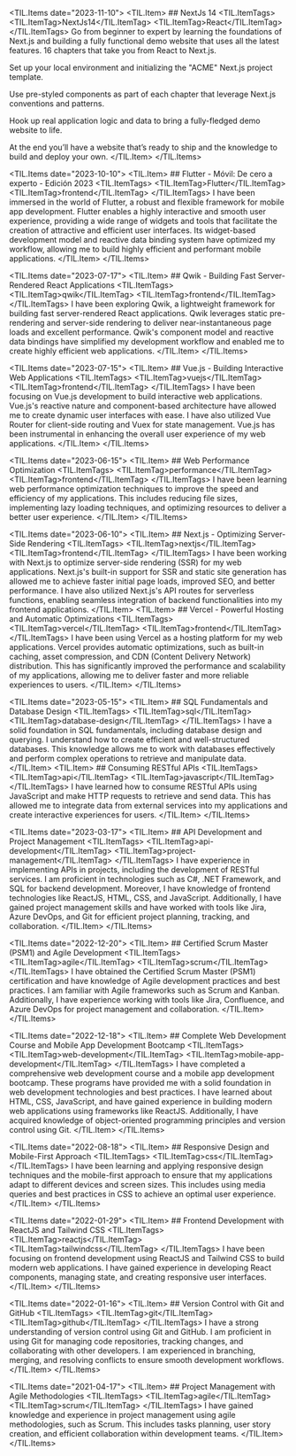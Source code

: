 
<TIL.Items date="2023-11-10">
  <TIL.Item>
    ## NextJs 14
    <TIL.ItemTags>
      <TIL.ItemTag>NextJs14</TIL.ItemTag>
      <TIL.ItemTag>React</TIL.ItemTag>
    </TIL.ItemTags>
    Go from beginner to expert by learning the foundations of Next.js and building a fully functional demo website that uses all the latest features.
    16 chapters that take you from React to Next.js.

Set up your local environment and initializing the "ACME" Next.js project template.

Use pre-styled components as part of each chapter that leverage Next.js conventions and patterns.

Hook up real application logic and data to bring a fully-fledged demo website to life.

At the end you’ll have a website that’s ready to ship and the knowledge to build and deploy your own.
  </TIL.Item>
</TIL.Items>

<TIL.Items date="2023-10-10">
  <TIL.Item>
    ## Flutter - Móvil: De cero a experto - Edición 2023
    <TIL.ItemTags>
      <TIL.ItemTag>Flutter</TIL.ItemTag>
      <TIL.ItemTag>frontend</TIL.ItemTag>
    </TIL.ItemTags>
    I have been immersed in the world of Flutter, a robust and flexible framework for mobile app development. Flutter enables a highly interactive and smooth user experience, providing a wide range of widgets and tools that facilitate the creation of attractive and efficient user interfaces. Its widget-based development model and reactive data binding system have optimized my workflow, allowing me to build highly efficient and performant mobile applications.
  </TIL.Item>
</TIL.Items>

<TIL.Items date="2023-07-17">
  <TIL.Item>
    ## Qwik - Building Fast Server-Rendered React Applications
    <TIL.ItemTags>
      <TIL.ItemTag>qwik</TIL.ItemTag>
      <TIL.ItemTag>frontend</TIL.ItemTag>
    </TIL.ItemTags>
    I have been exploring Qwik, a lightweight framework for building fast server-rendered React applications. Qwik leverages static pre-rendering and server-side rendering to deliver near-instantaneous page loads and excellent performance. Qwik's component model and reactive data bindings have simplified my development workflow and enabled me to create highly efficient web applications.
  </TIL.Item>
</TIL.Items>

<TIL.Items date="2023-07-15">
  <TIL.Item>
    ## Vue.js - Building Interactive Web Applications
    <TIL.ItemTags>
      <TIL.ItemTag>vuejs</TIL.ItemTag>
      <TIL.ItemTag>frontend</TIL.ItemTag>
    </TIL.ItemTags>
    I have been focusing on Vue.js development to build interactive web applications. Vue.js's reactive nature and component-based architecture have allowed me to create dynamic user interfaces with ease. I have also utilized Vue Router for client-side routing and Vuex for state management. Vue.js has been instrumental in enhancing the overall user experience of my web applications.
  </TIL.Item>
</TIL.Items>

<TIL.Items date="2023-06-15">
  <TIL.Item>
    ## Web Performance Optimization
    <TIL.ItemTags>
      <TIL.ItemTag>performance</TIL.ItemTag>
      <TIL.ItemTag>frontend</TIL.ItemTag>
    </TIL.ItemTags>
    I have been learning web performance optimization techniques to improve the speed and efficiency of my applications. This includes reducing file sizes, implementing lazy loading techniques, and optimizing resources to deliver a better user experience.
  </TIL.Item>
</TIL.Items>

<TIL.Items date="2023-06-10">
  <TIL.Item>
    ## Next.js - Optimizing Server-Side Rendering
    <TIL.ItemTags>
      <TIL.ItemTag>nextjs</TIL.ItemTag>
      <TIL.ItemTag>frontend</TIL.ItemTag>
    </TIL.ItemTags>
    I have been working with Next.js to optimize server-side rendering (SSR) for my web applications. Next.js's built-in support for SSR and static site generation has allowed me to achieve faster initial page loads, improved SEO, and better performance. I have also utilized Next.js's API routes for serverless functions, enabling seamless integration of backend functionalities into my frontend applications.
  </TIL.Item>
  <TIL.Item>
    ## Vercel - Powerful Hosting and Automatic Optimizations
    <TIL.ItemTags>
      <TIL.ItemTag>vercel</TIL.ItemTag>
      <TIL.ItemTag>frontend</TIL.ItemTag>
    </TIL.ItemTags>
    I have been using Vercel as a hosting platform for my web applications. Vercel provides automatic optimizations, such as built-in caching, asset compression, and CDN (Content Delivery Network) distribution. This has significantly improved the performance and scalability of my applications, allowing me to deliver faster and more reliable experiences to users.
  </TIL.Item>
</TIL.Items>

<TIL.Items date="2023-05-15">
  <TIL.Item>
    ## SQL Fundamentals and Database Design
    <TIL.ItemTags>
      <TIL.ItemTag>sql</TIL.ItemTag>
      <TIL.ItemTag>database-design</TIL.ItemTag>
    </TIL.ItemTags>
    I have a solid foundation in SQL fundamentals, including database design and querying. I understand how to create efficient and well-structured databases. This knowledge allows me to work with databases effectively and perform complex operations to retrieve and manipulate data.
  </TIL.Item>
  <TIL.Item>
    ## Consuming RESTful APIs
    <TIL.ItemTags>
      <TIL.ItemTag>api</TIL.ItemTag>
      <TIL.ItemTag>javascript</TIL.ItemTag>
    </TIL.ItemTags>
    I have learned how to consume RESTful APIs using JavaScript and make HTTP requests to retrieve and send data. This has allowed me to integrate data from external services into my applications and create interactive experiences for users.
  </TIL.Item>
</TIL.Items>

<TIL.Items date="2023-03-17">
  <TIL.Item>
    ## API Development and Project Management
    <TIL.ItemTags>
      <TIL.ItemTag>api-development</TIL.ItemTag>
      <TIL.ItemTag>project-management</TIL.ItemTag>
    </TIL.ItemTags>
    I have experience in implementing APIs in projects, including the development of RESTful services. I am proficient in technologies such as C#, .NET Framework, and SQL for backend development. Moreover, I have knowledge of frontend technologies like ReactJS, HTML, CSS, and JavaScript. Additionally, I have gained project management skills and have worked with tools like Jira, Azure DevOps, and Git for efficient project planning, tracking, and collaboration.
  </TIL.Item>
</TIL.Items>

<TIL.Items date="2022-12-20">
  <TIL.Item>
    ## Certified Scrum Master (PSM1) and Agile Development
    <TIL.ItemTags>
      <TIL.ItemTag>agile</TIL.ItemTag>
      <TIL.ItemTag>scrum</TIL.ItemTag>
    </TIL.ItemTags>
    I have obtained the Certified Scrum Master (PSM1) certification and have knowledge of Agile development practices and best practices. I am familiar with Agile frameworks such as Scrum and Kanban. Additionally, I have experience working with tools like Jira, Confluence, and Azure DevOps for project management and collaboration.
  </TIL.Item>
</TIL.Items>

<TIL.Items date="2022-12-18">
  <TIL.Item>
    ## Complete Web Development Course and Mobile App Development Bootcamp
    <TIL.ItemTags>
      <TIL.ItemTag>web-development</TIL.ItemTag>
      <TIL.ItemTag>mobile-app-development</TIL.ItemTag>
    </TIL.ItemTags>
    I have completed a comprehensive web development course and a mobile app development bootcamp. These programs have provided me with a solid foundation in web development technologies and best practices. I have learned about HTML, CSS, JavaScript, and have gained experience in building modern web applications using frameworks like ReactJS. Additionally, I have acquired knowledge of object-oriented programming principles and version control using Git.
  </TIL.Item>
</TIL.Items>

<TIL.Items date="2022-08-18">
  <TIL.Item>
    ## Responsive Design and Mobile-First Approach
    <TIL.ItemTags>
      <TIL.ItemTag>css</TIL.ItemTag>
    </TIL.ItemTags>
    I have been learning and applying responsive design techniques and the mobile-first approach to ensure that my applications adapt to different devices and screen sizes. This includes using media queries and best practices in CSS to achieve an optimal user experience.
  </TIL.Item>
</TIL.Items>

<TIL.Items date="2022-01-29">
  <TIL.Item>
    ## Frontend Development with ReactJS and Tailwind CSS
    <TIL.ItemTags>
      <TIL.ItemTag>reactjs</TIL.ItemTag>
      <TIL.ItemTag>tailwindcss</TIL.ItemTag>
    </TIL.ItemTags>
    I have been focusing on frontend development using ReactJS and Tailwind CSS to build modern web applications. I have gained experience in developing React components, managing state, and creating responsive user interfaces.
  </TIL.Item>
</TIL.Items>

<TIL.Items date="2022-01-16">
  <TIL.Item>
    ## Version Control with Git and GitHub
    <TIL.ItemTags>
      <TIL.ItemTag>git</TIL.ItemTag>
      <TIL.ItemTag>github</TIL.ItemTag>
    </TIL.ItemTags>
    I have a strong understanding of version control using Git and GitHub. I am proficient in using Git for managing code repositories, tracking changes, and collaborating with other developers. I am experienced in branching, merging, and resolving conflicts to ensure smooth development workflows.
  </TIL.Item>
</TIL.Items>

<TIL.Items date="2021-04-17">
  <TIL.Item>
    ## Project Management with Agile Methodologies
    <TIL.ItemTags>
      <TIL.ItemTag>agile</TIL.ItemTag>
      <TIL.ItemTag>scrum</TIL.ItemTag>
    </TIL.ItemTags>
    I have gained knowledge and experience in project management using agile methodologies, such as Scrum. This includes tasks planning, user story creation, and efficient collaboration within development teams.
  </TIL.Item>
</TIL.Items>

